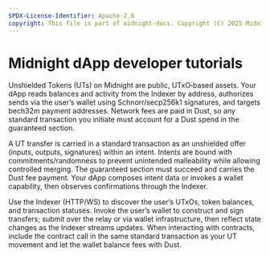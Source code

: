 ```yaml
---
SPDX-License-Identifier: Apache-2.0
copyright: This file is part of midnight-docs. Copyright (C) 2025 Midnight Foundation. Licensed under the Apache License, Version 2.0 (the "License"); You may not use this file except in compliance with the License. You may obtain a copy of the License at http://www.apache.org/licenses/LICENSE-2.0 Unless required by applicable law or agreed to in writing, software distributed under the License is distributed on an "AS IS" BASIS, WITHOUT WARRANTIES OR CONDITIONS OF ANY KIND, either express or implied. See the License for the specific language governing permissions and limitations under the License.
---
```


# Midnight dApp developer tutorials

Unshielded Tokens (UTs) on Midnight are public, UTxO‑based assets. Your dApp reads balances and activity from the Indexer by address, authorizes sends via the user’s wallet using Schnorr/secp256k1 signatures, and targets bech32m payment addresses. Network fees are paid in Dust, so any standard transaction you initiate must account for a Dust spend in the guaranteed section.

A UT transfer is carried in a standard transaction as an unshielded offer (inputs, outputs, signatures) within an intent. Intents are bound with commitments/randomness to prevent unintended malleability while allowing controlled merging. The guaranteed section must succeed and carries the Dust fee payment. Your dApp composes intent data or invokes a wallet capability, then observes confirmations through the Indexer.

Use the Indexer (HTTP/WS) to discover the user’s UTxOs, token balances, and transaction statuses. Invoke the user’s wallet to construct and sign transfers; submit over the relay or via wallet infrastructure, then reflect state changes as the Indexer streams updates. When interacting with contracts, include the contract call in the same standard transaction as your UT movement and let the wallet balance fees with Dust.